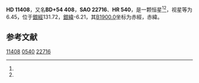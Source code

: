 {{Starbox begin
| name = HD 11408
}}
{{Starbox observe
| epoch = [[J2000.0|J2000.0]]
| constell = {{星座名待查}}<ref name=SIMBAD>{{cite web
 | url=http://simbad.u-strasbg.fr/simbad/sim-id?Ident=HR+540
 | title =Pulsating variable Star
 | publisher=Centre de Données astronomiques de Strasbourg
 | work=SIMBAD
 | accessdate=2012-07-13}}</ref><ref name=DATA>{{cite web
 | url=http://vizier.u-strasbg.fr/viz-bin/VizieR-5?-out.add=.&-source=5050&-corr=PK=HR&-out.max=9999&HR=540
 | title=VizieR Detailed Page
 | accessdate=2012-07-13
 | archive-date=2016-03-05
 | archive-url=https://web.archive.org/web/20160305212221/http://vizier.u-strasbg.fr/viz-bin/VizieR-5?-out.add=.&-source=5050&-corr=PK=HR&-out.max=9999&HR=540
 | dead-url=no
 }}</ref>
| 星官 = 
| ra = {{RA|1|53|48.5}}<ref name=SIMBAD /><ref name=DATA />
| dec = {{DEC|+55|35|53}}<ref name=SIMBAD /><ref name=DATA />
| appmag_v = 6.45<ref name=SIMBAD /><ref name=DATA />
}}
{{Starbox character
| class = A5m<ref name=SIMBAD /><ref name=DATA />
| b-v = 0.18<ref name=SIMBAD /><ref name=DATA />
| u-b = 0.11<ref name=SIMBAD /><ref name=DATA />
| r-i = 0.07<ref name=SIMBAD /><ref name=DATA />
| variable = 
}}
{{Starbox astrometry
| radial_v = 0.11
| prop_mo_ra = 8
| parallax = 
| p_error = 
}}
{{Starbox catalog
| names =BD+54 408，[[SAO星表|SAO]] 22716，[[HD星表|HD]] 11408，[[HR星表|HR]] 540}}
{{Starbox reference |Simbad=HR+540}}
{{Starbox end}}

'''HD 11408'''，又名'''BD+54 408'''，'''SAO 22716'''、'''HR 540'''，是一颗恒星<ref name=SIMBAD /><ref name=DATA />，视星等为6.45，位于[[銀道座標系|銀經]]131.72，[[銀道座標系|銀緯]]-6.21，其[[B1900.0|B1900.0]]坐标为赤經{{RA|1|47|10.9}}，赤緯{{DEC|+55|-6.21|17}}。

== 参考文献 ==
{{reflist}}

{{star-stub}}

[[Category:HD和HDE天體|11408]]
[[Category:HR天體|0540]]
[[Category:SAO天體|22716]]